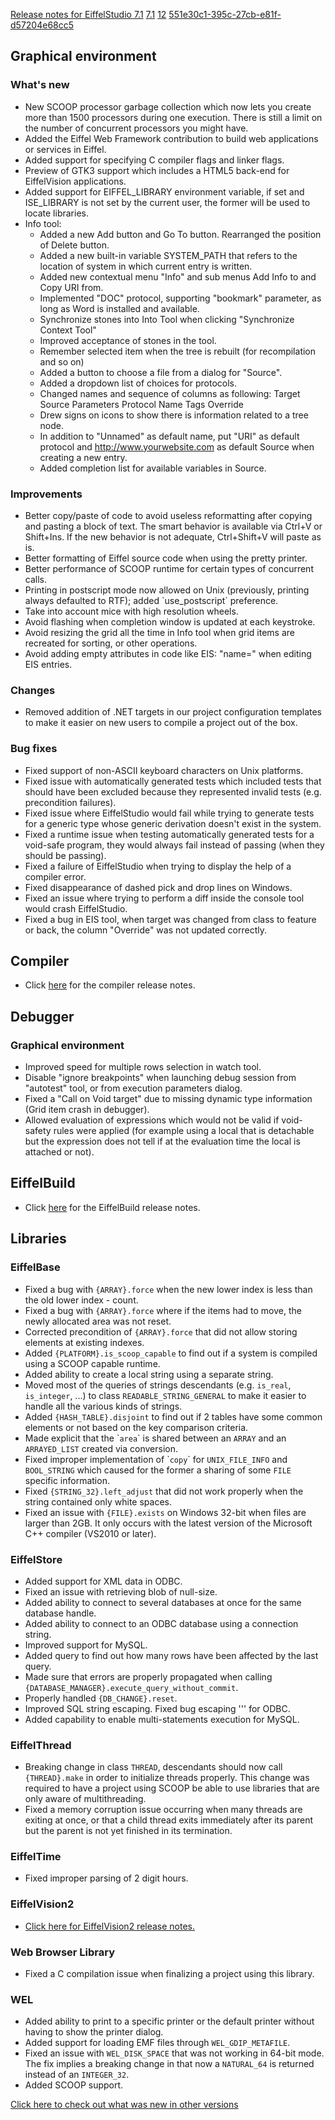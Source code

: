 [[Property:title|Release notes for EiffelStudio 7.1]]
[[Property:link_title|7.1]]
[[Property:weight|12]]
[[Property:uuid|551e30c1-395c-27cb-e81f-d57204e68cc5]]
==Graphical environment==

===What's new===
* New SCOOP processor garbage collection which now lets you create more than 1500 processors during one execution. There is still a limit on the number of concurrent processors you might have.
* Added the Eiffel Web Framework contribution to build web applications or services in Eiffel.
* Added support for specifying C compiler flags and linker flags.
* Preview of GTK3 support which includes a HTML5 back-end for EiffelVision applications.
* Added support for EIFFEL_LIBRARY environment variable, if set and ISE_LIBRARY is not set by the current user, the former will be used to locate libraries.
* Info tool:
** Added a new Add button and Go To button. Rearranged the position of Delete button.
** Added a new built-in variable SYSTEM_PATH that refers to the location of system in which current entry is written.
** Added new contextual menu "Info" and sub menus Add Info to and Copy URI from.
** Implemented "DOC" protocol, supporting "bookmark" parameter, as long as Word is installed and available.
** Synchronize stones into Into Tool when clicking "Synchronize Context Tool"
** Improved acceptance of stones in the tool.
** Remember selected item when the tree is rebuilt (for recompilation and so on)
** Added a button to choose a file from a dialog for "Source".
** Added a dropdown list of choices for protocols.
** Changed names and sequence of columns as following: Target Source Parameters Protocol Name Tags Override
** Drew signs on icons to show there is information related to a tree node.
** In addition to "Unnamed" as default name, put "URI" as default protocol and http://www.yourwebsite.com as default Source when creating a new entry.
** Added completion list for available variables in Source.

===Improvements===
* Better copy/paste of code to avoid useless reformatting after copying and pasting a block of text. The smart behavior is available via Ctrl+V or Shift+Ins. If the new behavior is not adequate, Ctrl+Shift+V will paste as is.
* Better formatting of Eiffel source code when using the pretty printer.
* Better performance of SCOOP runtime for certain types of concurrent calls.
* Printing in postscript mode now allowed on Unix (previously, printing always defaulted to RTF); added `use_postscript` preference.
* Take into account mice with high resolution wheels.
* Avoid flashing when completion window is updated at each keystroke.
* Avoid resizing the grid all the time in Info tool when grid items are recreated for sorting, or other operations.
* Avoid adding empty attributes in code like EIS: "name=" when editing EIS entries.

===Changes===
* Removed addition of .NET targets in our project configuration templates to make it easier on new users to compile a project out of the box.

===Bug fixes===
* Fixed support of non-ASCII keyboard characters on Unix platforms.
* Fixed issue with automatically generated tests which included tests that should have been excluded because they represented invalid tests (e.g. precondition failures). 
* Fixed issue where EiffelStudio would fail while trying to generate tests for a generic type whose generic derivation doesn't exist in the system.
* Fixed a runtime issue when testing automatically generated tests for a void-safe program, they would always fail instead of passing (when they should be passing).
* Fixed a failure of EiffelStudio when trying to display the help of a compiler error.
* Fixed disappearance of dashed pick and drop lines on Windows.
* Fixed an issue where trying to perform a diff inside the console tool would crash EiffelStudio.
* Fixed a bug in EIS tool, when target was changed from class to feature or back, the column "Override" was not updated correctly.

==Compiler==
* Click [[Major changes between ISE Eiffel 7.0 and ISE Eiffel 7.1|here]] for the compiler release notes.

==Debugger==
===Graphical environment===
* Improved speed for multiple rows selection in watch tool.
* Disable "ignore breakpoints" when launching debug session from "autotest" tool, or from execution parameters dialog.
* Fixed a "Call on Void target" due to missing dynamic type information (Grid item crash in debugger).
* Allowed evaluation of expressions which would not be valid if void-safety rules were applied (for example using a local that is detachable but the expression does not tell if at the evaluation time the local is attached or not).

==EiffelBuild==
* Click [[EiffelBuild Version History|here]]  for the EiffelBuild release notes.

==Libraries==

===EiffelBase===
* Fixed a bug with <code>{ARRAY}.force</code> when the new lower index is less than the old lower index - count.
* Fixed a bug with <code>{ARRAY}.force</code> where if the items had to move, the newly allocated area was not reset.
* Corrected precondition of <code>{ARRAY}.force</code> that did not allow storing elements at existing indexes.
* Added <code>{PLATFORM}.is_scoop_capable</code> to find out if a system is compiled using a SCOOP capable runtime.
* Added ability to create a local string using a separate string.
* Moved most of the queries of strings descendants (e.g. <code>is_real</code>, <code>is_integer</code>, ...) to class <code>READABLE_STRING_GENERAL</code> to make it easier to handle all the various kinds of strings.
* Added <code>{HASH_TABLE}.disjoint</code> to find out if 2 tables have some common elements or not based on the key comparison criteria.
* Made explicit that the `<code>area</code>` is shared between an <code>ARRAY</code> and an <code>ARRAYED_LIST</code> created via conversion.
* Fixed improper implementation of `<code>copy</code>` for <code>UNIX_FILE_INFO</code> and <code>BOOL_STRING</code> which caused for the former a sharing of some <code>FILE</code> specific information.
* Fixed <code>{STRING_32}.left_adjust</code> that did not work properly when the string contained only white spaces. 
* Fixed an issue with <code>{FILE}.exists</code> on Windows 32-bit when files are larger than 2GB. It only occurs with the latest version of the Microsoft C++ compiler (VS2010 or later).

===EiffelStore===
* Added support for XML data in ODBC.
* Fixed an issue with retrieving blob of null-size.
* Added ability to connect to several databases at once for the same database handle.
* Added ability to connect to an ODBC database using a connection string.
* Improved support for MySQL.
* Added query to find out how many rows have been affected by the last query.
* Made sure that errors are properly propagated when calling <code>{DATABASE_MANAGER}.execute_query_without_commit</code>.
* Properly handled <code>{DB_CHANGE}.reset</code>.
* Improved SQL string escaping. Fixed bug escaping ''' for ODBC.
* Added capability to enable multi-statements execution for MySQL.

===EiffelThread===
* Breaking change in class <code>THREAD</code>, descendants should now call <code>{THREAD}.make</code> in order to initialize threads properly. This change was required to have a project using SCOOP be able to use libraries that are only aware of multithreading.
* Fixed a memory corruption issue occurring when many threads are exiting at once, or that a child thread exits immediately after its parent but the parent is not yet finished in its termination.

===EiffelTime===
* Fixed improper parsing of 2 digit hours.

===EiffelVision2===
* [[Revisions and Bug Fixes|Click here for EiffelVision2 release notes.]]

===Web Browser Library===
* Fixed a C compilation issue when finalizing a project using this library.

===WEL===
* Added ability to print to a specific printer or the default printer without having to show the printer dialog.
* Added support for loading EMF files through <code>WEL_GDIP_METAFILE</code>.
* Fixed an issue with <code>WEL_DISK_SPACE</code> that was not working in 64-bit mode. The fix implies a breaking change in that now a <code>NATURAL_64</code> is returned instead of an <code>INTEGER_32</code>.
* Added SCOOP support.



[[EiffelStudio release notes|Click here to check out what was new in other versions]]  

